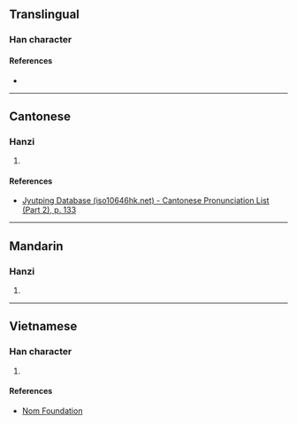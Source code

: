 {{character info/new}}
==Translingual==

===Han character===
{{Han char|rn=75|rad=木|as=13|sn=17|four=48936|canj=DYTU,XXDYT|ids=⿰木道}}

====References====
* {{Han ref|kx=0557.230|dkj=15688|hdz=21305.060|uh=6AA4|ud=27300|bh=ED43|bd=60739}}

----

==Cantonese==

===Hanzi===
{{yue-hanzi|jyut=[[dou6]]|y=dou6}}

# {{defn|lang=yue|sort=木13}}

====References====
* [http://www.iso10646hk.net/jp/document/download.jsp Jyutping Database (iso10646hk.net) - Cantonese Pronunciation List (Part 2), p. 133]

----

==Mandarin==

===Hanzi===
{{cmn-hanzi|pin=[[dào]] ([[dao4]])|wg=tao<sup>4</sup>}}

# {{defn|lang=cmn|sort=木13}}

----

==Vietnamese==

===Han character===
{{vi-readings|rs=木13|hanviet=gạo}}

# {{defn|lang=vi|sort=木13}}

====References====
* [http://nomfoundation.org/common/nom_details.php?codepoint=6aa4 Nom Foundation]
